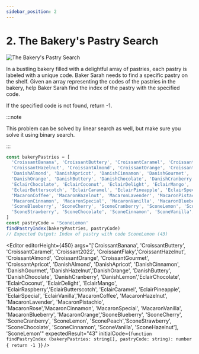 ```yaml
---
sidebar_position: 2
---
```



# 2. The Bakery's Pastry Search

![The Bakery's Pastry Search](./img/2-1-2.png)

In a bustling bakery filled with a delightful array of pastries, each pastry is labeled with a unique code. Baker Sarah
needs to find a specific pastry on the shelf. Given an array representing the codes of the pastries in the bakery, help
Baker Sarah find the index of the pastry with the specified code.

If the specified code is not found, return -1.

:::note

This problem can be solved by linear search as well, but make sure you solve it using binary search.

:::

```typescript
const bakeryPastries = [
  'CroissantBanana', 'CroissantButtery', 'CroissantCaramel', 'Croissant2022', 'CroissantFlaky',
  'CroissantHazelnut', 'CroissantAlmond', 'CroissantOrange', 'CroissantGourmet', 'CroissantApricot',
  'DanishAlmond', 'DanishApricot', 'DanishCinnamon', 'DanishGourmet', 'DanishHazelnut',
  'DanishOrange', 'DanishButtery', 'DanishChocolate', 'DanishCranberry', 'DanishLemon',
  'EclairChocolate', 'EclairCoconut', 'EclairDelight', 'EclairMango', 'EclairRaspberry',
  'EclairButterscotch', 'EclairCaramel', 'EclairPineapple', 'EclairSpecial', 'EclairVanilla',
  'MacaronCoffee', 'MacaronHazelnut', 'MacaronLavender', 'MacaronPistachio', 'MacaronRose',
  'MacaronCinnamon', 'MacaronSpecial', 'MacaronVanilla', 'MacaronBlueberry', 'MacaronOrange',
  'SconeBlueberry', 'SconeCherry', 'SconeCranberry', 'SconeLemon', 'SconePeach',
  'SconeStrawberry', 'SconeChocolate', 'SconeCinnamon', 'SconeVanilla', 'SconeHazelnut'
]
const pastryCode = 'SconeLemon'
findPastryIndex(bakeryPastries, pastryCode)
// Expected Output: Index of pastry with code SconeLemon (43)
```

<Editor
  editorHeight={450}
  args="['CroissantBanana', 'CroissantButtery', 'CroissantCaramel', 'Croissant2022', 'CroissantFlaky','CroissantHazelnut', 'CroissantAlmond', 'CroissantOrange', 'CroissantGourmet', 'CroissantApricot', 'DanishAlmond', 'DanishApricot', 'DanishCinnamon', 'DanishGourmet', 'DanishHazelnut','DanishOrange', 'DanishButtery', 'DanishChocolate', 'DanishCranberry', 'DanishLemon','EclairChocolate', 'EclairCoconut', 'EclairDelight', 'EclairMango', 'EclairRaspberry','EclairButterscotch', 'EclairCaramel', 'EclairPineapple', 'EclairSpecial', 'EclairVanilla','MacaronCoffee', 'MacaronHazelnut', 'MacaronLavender', 'MacaronPistachio', 'MacaronRose','MacaronCinnamon', 'MacaronSpecial', 'MacaronVanilla', 'MacaronBlueberry', 'MacaronOrange','SconeBlueberry', 'SconeCherry', 'SconeCranberry', 'SconeLemon', 'SconePeach','SconeStrawberry', 'SconeChocolate', 'SconeCinnamon', 'SconeVanilla', 'SconeHazelnut'], 'SconeLemon'"
  expectedResult="43"
  initialCode={`function findPastryIndex (bakeryPastries: string[], pastryCode: string): number {
  return -1
}`} />

